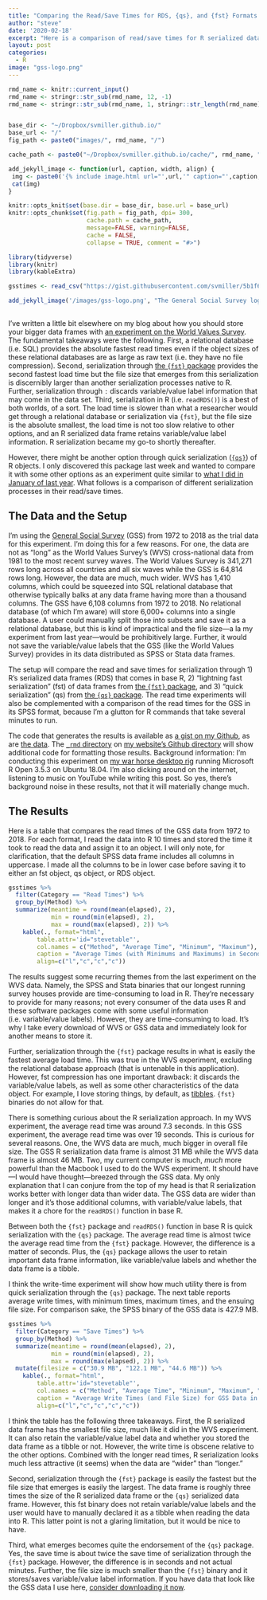 ```yaml
---
title: "Comparing the Read/Save Times for RDS, {qs}, and {fst} Formats (or: All Hail {qs})"
author: "steve"
date: '2020-02-18'
excerpt: "Here is a comparison of read/save times for R serialized data frames, {qs}, and {fst} formats. Alternatively: all hail {qs}."
layout: post
categories:
  - R
image: "gss-logo.png"
---
```


```r

rmd_name <- knitr::current_input()
rmd_name <- stringr::str_sub(rmd_name, 12, -1)
rmd_name <- stringr::str_sub(rmd_name, 1, stringr::str_length(rmd_name)-4)


base_dir <- "~/Dropbox/svmiller.github.io/"
base_url <- "/"
fig_path <- paste0("images/", rmd_name, "/")

cache_path <- paste0("~/Dropbox/svmiller.github.io/cache/", rmd_name, "/")

add_jekyll_image <- function(url, caption, width, align) {
 img <- paste0('{% include image.html url="',url,'" caption="',caption,'" width=',width,' align="',align,'" %}')
 cat(img)
}

knitr::opts_knit$set(base.dir = base_dir, base.url = base_url)
knitr::opts_chunk$set(fig.path = fig_path, dpi= 300,
                      cache.path = cache_path,
                      message=FALSE, warning=FALSE,
                      cache = FALSE,
                      collapse = TRUE, comment = "#>") 
```

```r
library(tidyverse)
library(knitr)
library(kableExtra)

gsstimes <- read_csv("https://gist.githubusercontent.com/svmiller/5b1f61b5060156966fde49d1e96904cd/raw/90e24c3f4f66704092299ba09554fabb17262525/gsstimes.csv")
```

```r
 
add_jekyll_image('/images/gss-logo.png', "The General Social Survey logo.", "350", "right")
 
```

I've written a little bit elsewhere on my blog about how you should store your bigger data frames with [an experiment on the World Values Survey](http://svmiller.com/blog/2019/01/how-should-you-store-load-bigger-data-sets-wvs/). The fundamental takeaways were the following. First, a relational database (i.e. SQL) provides the absolute fastest read times even if the object sizes of these relational databases are as large as raw text (i.e. they have no file compression). Second, serialization through [the `{fst}` package](https://www.fstpackage.org/) provides the second fastest load time but the file size that emerges from this serialization is discernibly larger than another serialization processes native to R. Further, serialization through `:` discards variable/value label information that may come in the data set. Third, serialization in R (i.e. `readRDS()`) is a best of both worlds, of a sort. The load time is slower than what a researcher would get through a relational database or serialization via `{fst}`, but the file size is the absolute smallest, the load time is not too slow relative to other options, and an R serialized data frame retains variable/value label information. R serialization became my go-to shortly thereafter.

However, there might be another option through quick serialization ([`{qs}`](https://github.com/traversc/qs)) of R objects. I only discovered this package last week and wanted to compare it with some other options as an experiment quite similar to [what I did in January of last year](http://svmiller.com/blog/2019/01/how-should-you-store-load-bigger-data-sets-wvs/). What follows is a comparison of different serialization processes in their read/save times.

## The Data and the Setup

I'm using the [General Social Survey](http://gss.norc.org/) (GSS) from 1972 to 2018 as the trial data for this experiment. I'm doing this for a few reasons. For one, the data are not as "long" as the World Values Survey's (WVS) cross-national data from 1981 to the most recent survey waves. The World Values Survey is 341,271 rows long across all countries and all six waves while the GSS is 64,814 rows long. However, the data are much, much wider. WVS has 1,410 columns, which could be squeezed into SQL relational database that otherwise typically balks at any data frame having more than a thousand columns. The GSS have 6,108 columns from 1972 to 2018. No relational database (of which I'm aware) will store 6,000+ columns into a single database. A user could manually split those into subsets and save it as a relational database, but this is kind of impractical and the file size---a la my experiment from last year---would be prohibitively large. Further, it would not save the variable/value labels that the GSS (like the World Values Survey) provides in its data distributed as SPSS or Stata data frames.

The setup will compare the read and save times for serialization through 1) R's serialized data frames (RDS) that comes in base R, 2) "lightning fast serialization" (fst) of data frames from [the `{fst}` package](http://www.fstpackage.org/), and 3) "quick serialization" (qs) from [the `{qs}` package](https://github.com/traversc/qs). The read time experiments will also be complemented with a comparison of the read times for the GSS in its SPSS format, because I'm a glutton for R commands that take several minutes to run.

The code that generates the results is available as [a gist on my Github](https://gist.github.com/svmiller/b3322b027ba20c05d9e2ba72581c16be), as are [the data](https://gist.github.com/svmiller/5b1f61b5060156966fde49d1e96904cd). The [`_rmd` directory](https://github.com/svmiller/svmiller.github.io/tree/master/_rmd) on [my website's Github directory](https://github.com/svmiller/svmiller.github.io) will show additional code for formatting those results. Background information: I'm conducting this experiment on [my war horse desktop rig](http://svmiller.com/blog/2019/07/notes-to-self-new-linux-installation-r-ubuntu/) running Microsoft R Open 3.5.3 on Ubuntu 18.04. I'm also dicking around on the internet, listening to music on YouTube while writing this post. So yes, there's background noise in these results, not that it will materially change much.

## The Results

Here is a table that compares the read times of the GSS data from 1972 to 2018. For each format, I read the data into R 10 times and stored the time it took to read the data and assign it to an object. I will only note, for clarification, that the default SPSS data frame includes all columns in uppercase. I made all the columns to be in lower case before saving it to either an fst object, qs object, or RDS object.

```r
gsstimes %>%
  filter(Category == "Read Times") %>%
  group_by(Method) %>% 
  summarize(meantime = round(mean(elapsed), 2),
            min = round(min(elapsed), 2),
            max = round(max(elapsed), 2)) %>%
    kable(., format="html",
        table.attr='id="stevetable"',
        col.names = c("Method", "Average Time", "Minimum", "Maximum"),
        caption = "Average Times (with Minimums and Maximums) in Seconds of Four Methods for Reading GSS Data in R",
        align=c("l","c","c","c"))
```

The results suggest some recurring themes from the last experiment on the WVS data. Namely, the SPSS and Stata binaries that our longest running survey houses provide are time-consuming to load in R. They're necessary to provide for many reasons; not every consumer of the data uses R and these software packages come with some useful information (i.e. variable/value labels). However, they are time-consuming to load. It's why I take every download of WVS or GSS data and immediately look for another means to store it.

Further, serialization through the `{fst}` package results in what is easily the fastest average load time. This was true in the WVS experiment, excluding the relational database approach (that is untenable in this application). However, fst compression has one important drawback: it discards the variable/value labels, as well as some other characteristics of the data object. For example, I love storing things, by default, as [tibbles](https://r4ds.had.co.nz/tibbles.html). `{fst}` binaries do not allow for that.

There is something curious about the R serialization approach. In my WVS experiment, the average read time was around 7.3 seconds. In this GSS experiment, the average read time was over 19 seconds. This is curious for several reasons. One, the WVS data are much, much bigger in overall file size. The GSS R serialization data frame is almost 31 MB while the WVS data frame is almost 46 MB. Two, my current computer is much, *much* more powerful than the Macbook I used to do the WVS experiment. It should have---I would have thought---breezed through the GSS data. My only explanation that I can conjure from the top of my head is that R serialization works better with longer data than wider data. The GSS data are wider than longer and it's those additional columns, with variable/value labels, that makes it a chore for the `readRDS()` function in base R.

Between both the `{fst}` package and `readRDS()` function in base R is quick serialization with the `{qs}` package. The average read time is almost twice the average read time from the `{fst}` package. However, the difference is a matter of seconds. Plus, the `{qs}` package allows the user to retain important data frame information, like variable/value labels and whether the data frame is a tibble.

I think the write-time experiment will show how much utility there is from quick serialization through the `{qs}` package. The next table reports average write times, with minimum times, maximum times, and the ensuing file size. For comparison sake, the SPSS binary of the GSS data is 427.9 MB.

```r
gsstimes %>%
  filter(Category == "Save Times") %>%
  group_by(Method) %>% 
  summarize(meantime = round(mean(elapsed), 2),
            min = round(min(elapsed), 2),
            max = round(max(elapsed), 2)) %>%
  mutate(filesize = c("30.9 MB", "122.1 MB", "44.6 MB")) %>%
    kable(., format="html",
        table.attr='id="stevetable"',
        col.names = c("Method", "Average Time", "Minimum", "Maximum", "File Size"),
        caption = "Average Write Times (and File Size) for GSS Data in R",
        align=c("l","c","c","c","c"))
```

I think the table has the following three takeaways. First, the R serialized data frame has the smallest file size, much like it did in the WVS experiment. It can also retain the variable/value label data and whether you stored the data frame as a tibble or not. However, the write time is obscene relative to the other options. Combined with the longer read times, R serialization looks much less attractive (it seems) when the data are "wider" than "longer."

Second, serialization through the `{fst}` package is easily the fastest but the file size that emerges is easily the largest. The data frame is roughly three times the size of the R serialized data frame or the `{qs}` serialized data frame. However, this fst binary does not retain variable/value labels and the user would have to manually declared it as a tibble when reading the data into R. This latter point is not a glaring limitation, but it would be nice to have.

Third, what emerges becomes quite the endorsement of the `{qs}` package. Yes, the save time is about twice the save time of serialization through the `{fst}` package. However, the difference is in seconds and not actual minutes. Further, the file size is much smaller than the `{fst}` binary and it stores/saves variable/value label information. If you have data that look like the GSS data I use here, [consider downloading it now](https://github.com/traversc/qs).
